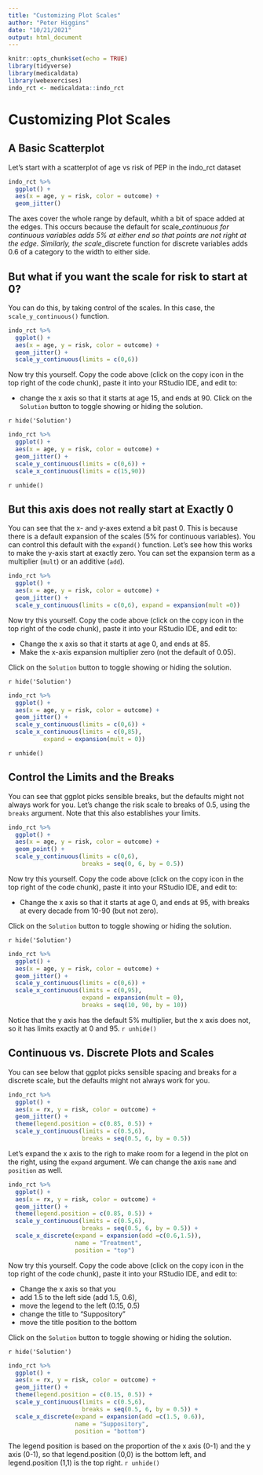 ```yaml
---
title: "Customizing Plot Scales"
author: "Peter Higgins"
date: "10/21/2021"
output: html_document
---
```


```r
knitr::opts_chunk$set(echo = TRUE)
library(tidyverse)
library(medicaldata)
library(webexercises)
indo_rct <- medicaldata::indo_rct
```

# Customizing Plot Scales

## A Basic Scatterplot

Let's start with a scatterplot of age vs risk of PEP in the indo_rct dataset

```r
indo_rct %>% 
  ggplot() +
  aes(x = age, y = risk, color = outcome) + 
  geom_jitter()
```

The axes cover the whole range by default, whith a bit of space added at the edges. This occurs because the default for scale_*_continuous for continuous variables adds 5% at either end so that points are not right at the edge.
Similarly, the scale_*_discrete function for discrete variables adds 0.6 of a category to the width to either side.

## But what if you want the scale for risk to start at 0?

You can do this, by taking control of the scales. In this case, the `scale_y_continuous()` function. 

```r
indo_rct %>% 
  ggplot() +
  aes(x = age, y = risk, color = outcome) + 
  geom_jitter() +
  scale_y_continuous(limits = c(0,6))
```

:::tryit

Now try this yourself. Copy the code above (click on the copy icon in the top right of the code chunk), paste it into your RStudio IDE, and edit to:

- change the x axis so that it starts at age 15, and ends at 90. Click on the `Solution` button to toggle showing or hiding the solution.

`r hide('Solution')`
```r
indo_rct %>% 
  ggplot() +
  aes(x = age, y = risk, color = outcome) + 
  geom_jitter() +
  scale_y_continuous(limits = c(0,6)) +
  scale_x_continuous(limits = c(15,90))
```
`r unhide()`

:::


## But this axis does not really start at Exactly 0

You can see that the x- and y-axes extend a bit past 0. This is because there is a default expansion of the scales (5% for continuous variables). You can control this default with the `expand()` function. Let's see how this works to make the y-axis start at exactly zero. You can set the expansion term as a multiplier (`mult`) or an additive (`add`).

```r
indo_rct %>% 
  ggplot() +
  aes(x = age, y = risk, color = outcome) + 
  geom_jitter() +
  scale_y_continuous(limits = c(0,6), expand = expansion(mult =0)) 
```

:::tryit

Now try this yourself. Copy the code above (click on the copy icon in the top right of the code chunk), paste it into your RStudio IDE, and edit to:

- Change the x axis so that it starts at age 0, and ends at 85. 
- Make the x-axis expansion multiplier zero (not the default of 0.05). 

Click on the `Solution` button to toggle showing or hiding the solution.

`r hide('Solution')`
```r
indo_rct %>% 
  ggplot() +
  aes(x = age, y = risk, color = outcome) + 
  geom_jitter() +
  scale_y_continuous(limits = c(0,6)) +
  scale_x_continuous(limits = c(0,85),
          expand = expansion(mult = 0))
```

`r unhide()`
:::

## Control the Limits and the Breaks

You can see that ggplot picks sensible breaks, but the defaults might not always work for you. Let's change the risk scale to breaks of 0.5, using the `breaks` argument. Note that this also establishes your limits. 

```r
indo_rct %>% 
  ggplot() +
  aes(x = age, y = risk, color = outcome) + 
  geom_point() +
  scale_y_continuous(limits = c(0,6),
                     breaks = seq(0, 6, by = 0.5)) 
```

:::tryit

Now try this yourself. Copy the code above (click on the copy icon in the top right of the code chunk), paste it into your RStudio IDE, and edit to:

- Change the x axis so that it starts at age 0, and ends at 95, with breaks at every decade from 10-90 (but not zero). 

Click on the `Solution` button to toggle showing or hiding the solution.

`r hide('Solution')`
```r
indo_rct %>% 
  ggplot() +
  aes(x = age, y = risk, color = outcome) + 
  geom_jitter() +
  scale_y_continuous(limits = c(0,6)) +
  scale_x_continuous(limits = c(0,95), 
                     expand = expansion(mult = 0),
                     breaks = seq(10, 90, by = 10))
```
Notice that the y axis has the default 5% multiplier, but the x axis does not, so it has limits exactly at 0 and 95.
`r unhide()`
:::

## Continuous vs. Discrete Plots and Scales

You can see below that ggplot picks sensible spacing and breaks for a discrete scale, but the defaults might not always work for you. 

```r
indo_rct %>% 
  ggplot() +
  aes(x = rx, y = risk, color = outcome) + 
  geom_jitter() +
  theme(legend.position = c(0.85, 0.5)) +
  scale_y_continuous(limits = c(0.5,6),
                     breaks = seq(0.5, 6, by = 0.5)) 
```

Let's expand the x axis to the righ to make room for a legend in the plot on the right, using the `expand` argument. We can change the axis `name` and `position` as well.

```r
indo_rct %>% 
  ggplot() +
  aes(x = rx, y = risk, color = outcome) + 
  geom_jitter() +
  theme(legend.position = c(0.85, 0.5)) +
  scale_y_continuous(limits = c(0.5,6),
                     breaks = seq(0.5, 6, by = 0.5)) +
  scale_x_discrete(expand = expansion(add =c(0.6,1.5)),
                   name = "Treatment",
                   position = "top") 
```

:::tryit

Now try this yourself. Copy the code above (click on the copy icon in the top right of the code chunk), paste it into your RStudio IDE, and edit to:

- Change the x axis so that you 
- add 1.5 to the left side (add 1.5, 0.6), 
- move the legend to the left (0.15, 0.5)
- change the title to "Suppository"
- move the title position to the bottom

Click on the `Solution` button to toggle showing or hiding the solution.

`r hide('Solution')`
```r
indo_rct %>% 
  ggplot() +
  aes(x = rx, y = risk, color = outcome) + 
  geom_jitter() +
  theme(legend.position = c(0.15, 0.5)) +
  scale_y_continuous(limits = c(0.5,6),
                     breaks = seq(0.5, 6, by = 0.5)) +
  scale_x_discrete(expand = expansion(add =c(1.5, 0.6)),
                   name = "Suppository",
                   position = "bottom") 
```
The legend position is based on the proportion of the x axis (0-1) and the y axis (0-1), so that legend.position (0,0) is the bottom left, and legend.position (1,1) is the top right.
`r unhide()`
:::


